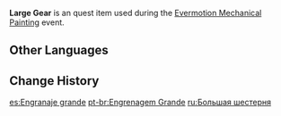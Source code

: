 {{Item Infobox
|id           = 101850
|image        = Item Large Gear.png
|type         = Quest Items
|group        = Event Items
|quality      = 1
|description  = A large gear. Its weight and the noise it emits will make an impression for sure.
|event        = Evermotion Mechanical Painting
}}
'''Large Gear''' is an quest item used during the [[Evermotion Mechanical Painting]] event.

==Other Languages==
{{Other Languages
|default_hidden = 1
|en      = Large Gear
|zhs     = 大型齿轮
|zhs_rm  = Dàxíng Chǐlún
|zht     = 大型齒輪
|zht_rm  = Dàxíng Chǐlún
|ja      = ラージギア
|ja_rm   = Raazi Gia
|ko      = 대형 톱니바퀴
|ko_rm   = Daehyeong Tomnibakwi
|es      = Engranaje grande
|fr      = Grand engrenage
|ru      = Большая шестерня
|th      = เฟืองขนาดใหญ่
|th_rm   = 
|vi      = Bánh Răng Lớn
|de      = Großes Zahnrad
|id      = Roda Gigi Besar
|pt      = Engrenagem Grande
|tr      = Büyük Dişli
|it      = Ingranaggio grande
}}

==Change History==
{{Change History|2.8}}

[[es:Engranaje grande]]
[[pt-br:Engrenagem Grande]]
[[ru:Большая шестерня]]